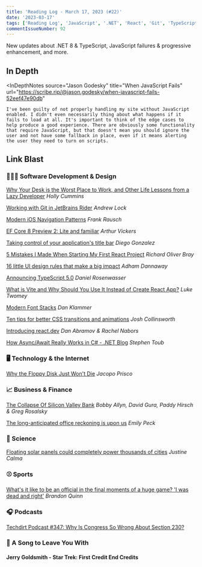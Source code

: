 ```yaml
---
title: 'Reading Log - March 17, 2023 (#22)'
date: '2023-03-17'
tags: ['Reading Log', 'JavaScript', '.NET', 'React', 'Git', 'TypeScript', 'Sports Officiating', 'Sports']
commentIssueNumber: 92
---
```


New updates about .NET 8 & TypeScript, JavaScript failures & progressive enhancement, and more.

## In Depth

<InDepthNotes
    source="Jason Godesky"
    title="When JavaScript Fails"
    url="https://scribe.rip/@jason.godesky/when-javascript-fails-52eef47e90db"
>
    I've been guilty of not properly handling my site without JavaScript enabled. I didn't even necessarily thing about what happens if it fails to load at all. It's important to think of the edge cases to help produce a good experience. There are obviously some functionality that require JavaScript, but that doesn't mean you should ignore the user and not have some fallback in place, even if it means alerting the user they need to turn on scripts.
</InDepthNotes>

## Link Blast

### 👨🏼‍💻 Software Development & Design

[Why Your Desk is the Worst Place to Work, and Other Life Lessons from a Lazy Developer](https://blog.container-solutions.com/why-your-desk-is-the-worst-place-to-work-and-other-life-lessons-from-a-lazy-developer) *Holly Cummins*

[Working with Git in JetBrains Rider](https://andrewlock.net/working-with-git-in-jetbrains-rider/) *Andrew Lock*

[Modern iOS Navigation Patterns](https://frankrausch.com/ios-navigation) *Frank Rausch*

[EF Core 8 Preview 2: Lite and familiar](https://devblogs.microsoft.com/dotnet/announcing-ef8-preview-2/) *Arthur Vickers*

[Taking control of your application's title bar](https://blogs.windows.com/msedgedev/2023/03/14/taking-control-of-your-applications-title-bar/) *Diego Gonzalez*

[5 Mistakes I Made When Starting My First React Project](https://css-tricks.com/5-mistakes-starting-react/) *Richard Oliver Bray*

[16 little UI design rules that make a big impact](https://www.adhamdannaway.com/blog/ui-design/16-ui-design-rules) *Adham Dannaway*

[Announcing TypeScript 5.0](https://devblogs.microsoft.com/typescript/announcing-typescript-5-0/) *Daniel Rosenwasser*

[What is Vite and Why Should You Use It Instead of Create React App?](https://luketheweb.dev/blog/what-is-vite-and-why-should-you-use-it-instead-of-create-react-app) *Luke Twomey*

[Modern Font Stacks](https://modernfontstacks.com/) *Dan Klammer*

[Ten tips for better CSS transitions and animations](https://joshcollinsworth.com/blog/great-transitions) *Josh Collinsworth*

[Introducing react.dev](https://react.dev/blog/2023/03/16/introducing-react-dev) *Dan Abramov & Rachel Nabors*

[How Async/Await Really Works in C# - .NET Blog](https://devblogs.microsoft.com/dotnet/how-async-await-really-works/) *Stephen Toub*

### 🖥 Technology & the Internet

[Why the Floppy Disk Just Won't Die](https://www.wired.com/story/why-the-floppy-disk-just-wont-die/) *Jacopo Prisco*

### 📈 Business & Finance

[The Collapse Of Silicon Valley Bank](https://www.npr.org/sections/money/2023/03/14/1163200179/the-collapse-of-silicon-valley-bank) *Bobby Allyn, David Gura, Paddy Hirsch & Greg Rosalsky*

[The long-anticipated office reckoning is upon us](https://www.axios.com/2023/03/16/the-long-anticipated-office-reckoning-is-upon-us) *Emily Peck*

### 🔬 Science

[Floating solar panels could completely power thousands of cities](https://www.theverge.com/2023/3/14/23639474/floating-solar-panels-power-cities-renewable-energy) *Justine Calma*

### ⚾ Sports

[What's it like to be an official in the final moments of a huge game? 'I was dead and right'](https://theathletic.com/4257621/2023/03/14/officiating-ncaa-tournament-super-bowl-big-moments/) *Brandon Quinn*

### 🎧 Podcasts

[Techdirt Podcast #347: Why Is Congress So Wrong About Section 230?](https://www.techdirt.com/2023/03/15/techdirt-podcast-episode-347-why-is-congress-so-wrong-about-section-230/)

### 🎵 A Song to Leave You With

#### Jerry Goldsmith - Star Trek: First Credit End Credits

<YouTubeEmbed
    id="q1H_OwK9r5s"
    title="Jerry Goldsmith - Star Trek: First Credit End Credits"
/>
